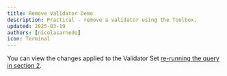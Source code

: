 ```yaml
---
title: Remove Validator Demo
description: Practical - remove a validator using the Toolbox.
updated: 2025-03-19
authors: [nicolasarnedo]
icon: Terminal
---
```



<ToolboxMdxWrapper walletMode="l1">
  <RemoveValidator />
</ToolboxMdxWrapper>

You can view the changes applied to the Validator Set [re-running the query in section 2](/academy/permissioned-l1s/05-validator-manager-operations/02-query-validator-set).
